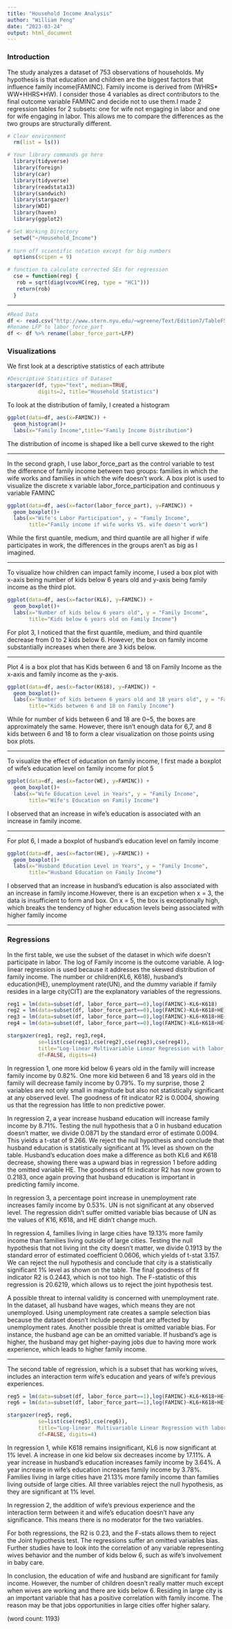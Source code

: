```yaml
---
title: "Household Income Analysis"
author: "William Peng"
date: "2023-03-24"
output: html_document
---
```


### Introduction\
The study analyzes a dataset of 753 observations of households. My hypothesis is that education and children are the biggest factors that influence family income(FAMINC). Family income is derived from (WHRS* WW+HHRS*HW). I consider those 4 variables as direct contributors to the final outcome variable FAMINC and decide not to use them.I made 2 regression tables for 2 subsets: one for wife not engaging in labor and one for wife engaging in labor. This allows me to compare the differences as the two groups are structurally different. \
```r
  
# Clear environment
  rm(list = ls())

# Your library commands go here
  library(tidyverse)
  library(foreign)
  library(car)
  library(tidyverse)
  library(readstata13)
  library(sandwich)
  library(stargazer)
  library(WDI)
  library(haven)
  library(ggplot2)

# Set Working Directory
  setwd("~/Household_Income")
  
# turn off scientific notation except for big numbers
  options(scipen = 9)

# function to calculate corrected SEs for regression 
  cse = function(reg) {
   rob = sqrt(diag(vcovHC(reg, type = "HC1")))
   return(rob)
  }
```
***
```r
#Read Data
df <- read.csv("http://www.stern.nyu.edu/~wgreene/Text/Edition7/TableF5-1.csv")
#Rename LFP to labor_force_part
df <- df %>% rename(labor_force_part=LFP)
```
### Visualizations
We first look at a descriptive statistics of each attribute\
```r
#Descriptive Statistics of Dataset
stargazer(df, type="text", median=TRUE, 
          digits=2, title="Household Statistics")
```

To look at the distribution of family, I created a histogram

```r
ggplot(data=df, aes(x=FAMINC)) +
  geom_histogram()+
  labs(x="Family Income",title="Family Income Distribution")
```

The distribution of income is shaped like a bell curve skewed to the right\

***

In the second graph, I use labor_force_part as the control variable to test the difference of family income between two groups: families in which the wife works and families in which the wife doesn't work. A box plot is used to visualize the discrete x variable labor_force_participation and continuous y variable FAMINC\

```r
ggplot(data=df, aes(x=factor(labor_force_part), y=FAMINC)) +
  geom_boxplot()+
  labs(x="Wife's Labor Participation", y = "Family Income", 
       title="Family income if wife works VS. wife doesn't work") 
```

While the first quantile, medium, and third quantile are all higher if wife participates in work, the differences in the groups aren't as big as I imagined.\

***

To visualize how children can impact family income, I used a box plot with x-axis being number of kids below 6 years old and y-axis being family income as the third plot.

```r
ggplot(data=df, aes(x=factor(KL6), y=FAMINC)) +
  geom_boxplot()+
  labs(x="Number of kids below 6 years old", y = "Family Income", 
       title="Kids below 6 years old on Family Income") 
```

For plot 3, I noticed that the first quantile, medium, and third quantile decrease from 0 to 2 kids below 6. However, the box on family income substantially increases when there are 3 kids below.\

***
Plot 4 is a box plot that has Kids between 6 and 18 on Family Income as the x-axis and family income as the y-axis.

```r
ggplot(data=df, aes(x=factor(K618), y=FAMINC)) +
  geom_boxplot()+
  labs(x="Number of kids between 6 years old and 18 years old", y = "Family Income", 
       title="Kids between 6 and 18 on Family Income") 
```

While for number of kids between 6 and 18 are 0~5, the boxes are approximately the same. However, there isn't enough data for 6,7, and 8 kids between 6 and 18 to form a clear visualization on those points using box plots. 

***
To visualize the effect of education on family income, I first made a boxplot of wife's education level on family income for plot 5

```r
ggplot(data=df, aes(x=factor(WE), y=FAMINC)) +
  geom_boxplot()+
  labs(x="Wife Education Level in Years", y = "Family Income", 
       title="Wife's Education on Family Income") 
```

I observed that an increase in wife's education is associated with an increase in family income.

***
For plot 6, I made a boxplot of husband's education level on family income
```r
ggplot(data=df, aes(x=factor(HE), y=FAMINC)) +
  geom_boxplot()+
  labs(x="Husband Education Level in Years", y = "Family Income", 
       title="Husband Education on Family Income") 
```
I observed that an increase in husband's education is also associated with an increase in family income.However, there is an excpetion when x = 3, the data is insufficient to form and box. On x = 5, the box is exceptionally high, which breaks the tendency of higher education levels being associated with higher family income

***
### Regressions
In the first table, we use the subset of the dataset in which wife doesn't participate in labor. The log of Family income is the outcome variable. A log-linear regression is used because it addresses the skewed distribution of family income. The number or children(KL6, K618), husband's education(HE), unemployment rate(UN), and the dummy variable if family resides in a large city(CIT) are the explanatory variables of the regressions.
```r
reg1 = lm(data=subset(df, labor_force_part==0),log(FAMINC)~KL6+K618)
reg2 = lm(data=subset(df, labor_force_part==0),log(FAMINC)~KL6+K618+HE)
reg3 = lm(data=subset(df, labor_force_part==0),log(FAMINC)~KL6+K618+HE+UN)
reg4 = lm(data=subset(df, labor_force_part==0),log(FAMINC)~KL6+K618+HE+UN+CIT)

stargazer(reg1, reg2, reg3,reg4,
          se=list(cse(reg1),cse(reg2),cse(reg3),cse(reg4)), 
          title="Log-linear Multivariable Linear Regression with labor_force_part=0", type="text", 
          df=FALSE, digits=4)
```
In regression 1, one more kid below 6 years old in the family will increase family income by 0.82%. One more kid between 6 and 18 years old in the family will decrease family income by 0.79%. To my surprise, those 2 variables are not only small in magnitude but also not statistically significant at any observed level. The goodness of fit indicator R2 is 0.0004, showing us that the regression has little to non predictive power.\

In regression 2, a year increase husband education will increase family income by 8.71%. Testing the null hypothesis that a 0 in husband education doesn't matter, we divide 0.0871 by the standard error of estimate 0.0094. This yields a t-stat of 9.266. We reject the null hypothesis and conclude that husband education is statistically significant at 1% level as shown on the table. Husband's education does make a difference as both KL6 and K618 decrease, showing there was a upward bias in regression 1 before adding the omitted variable HE. The goodness of fit indicator R2 has now grown to 0.2183, once again proving that husband education is important in predicting family income.\

In regression 3, a percentage point increase in unemployment rate increases family income by 0.53%. UN is not significant at any observed level. The regression didn't suffer omitted variable bias because of UN as the values of K16, K618, and HE didn't change much.\

In regression 4, families living in large cities have 19.13% more family income than families living outside of large cities. Testing the null hypothesis that not living int the city doesn't matter, we divide 0.1913 by the standard error of estimated coefficient 0.0606, which yields of t-stat 3.157. We can reject the null hypothesis and conclude that city is a statistically significant 1% level as shown on the table. The final goodness of fit indicator R2 is 0.2443, which is not too high. The F-statistic of this regression is 20.6219, which allows us to reject the joint hypothesis test.\

A possible threat to internal validity is concerned with unemployment rate. In the dataset, all husband have wages, which means they are not unemployed. Using unemployment rate creates a sample selection bias because the dataset doesn't include people that are affected by unemployment rates. Another possible threat is omitted variable bias. For instance, the husband age can be an omitted variable. If husband's age is higher, the husband may get higher-paying jobs due to having more work experience, which leads to higher family income.

***
The second table of regression, which is a subset that has working wives, includes an interaction term wife's education and years of wife's previous experiences. 

```r
reg5 = lm(data=subset(df, labor_force_part==1),log(FAMINC)~KL6+K618+HE+WE+CIT)
reg6 = lm(data=subset(df, labor_force_part==1),log(FAMINC)~KL6+K618+HE+WE+CIT+AX+WE*AX)

stargazer(reg5, reg6,
          se=list(cse(reg5),cse(reg6)), 
          title="Log-linear  Multivariable Linear Regression with labor_force_part=1 including Interaction Term", type="text", 
          df=FALSE, digits=4)
```
In regression 1, while K618 remains insignificant, KL6 is now significant at 1% level. A increase in one kid below six decreases income by 17.11%. A year increase in husband's education increases family income by 3.64%. A year increase in wife's education increases family income by 3.78%. Families living in large cities have 21.13% more family income than families living outside of large cities. All three variables reject the null hypothesis, as they are significant at 1% level.\

In regression 2, the addition of wife's previous experience and the interaction term between it and wife's education doesn't have any significance. This means there is no moderator for the two variables.\

For both regressions, the R2 is 0.23, and the F-stats allows them to reject the Joint hypothesis test. The regressions suffer an omitted variables bias. Further studies have to look into the correlation of any variable representing wives behavior and the number of kids below 6, such as wife's involvement in baby care. 

In conclusion, the education of wife and husband are significant for family income. However, the number of children doesn't really matter much except when wives are working and there are kids below 6. Residing in large city is an important variable that has a positive correlation with family income. The reason may be that jobs opportunities in large cities offer higher salary.

(word count: 1193)